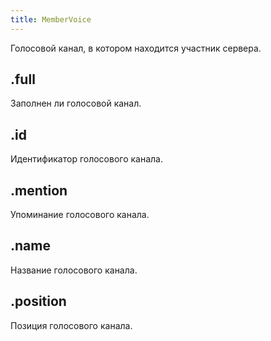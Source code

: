 ```yaml
---
title: MemberVoice
---
```


Голосовой канал, в котором находится участник сервера.

## .full

Заполнен ли голосовой канал.

<MdnRef dataType="Boolean" />

## .id

Идентификатор голосового канала.

<MdnRef dataType="String" />

## .mention

Упоминание голосового канала.

<MdnRef dataType="String" />

## .name

Название голосового канала.

<MdnRef dataType="String" />

## .position

Позиция голосового канала.

<MdnRef dataType="Number" />
